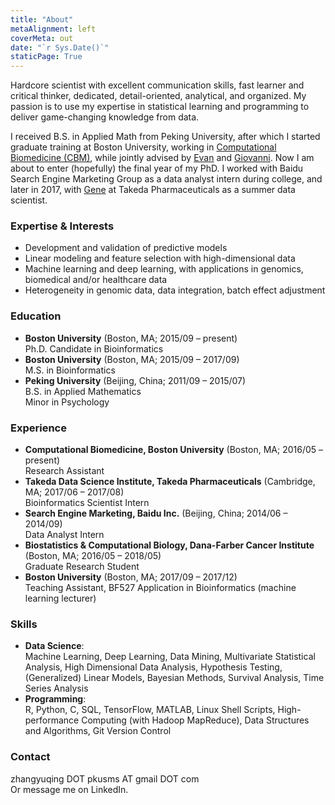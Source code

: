 ```yaml
---
title: "About"
metaAlignment: left
coverMeta: out
date: "`r Sys.Date()`"
staticPage: True
---
```


Hardcore scientist with excellent communication skills, fast learner and critical thinker, dedicated, detail-oriented, analytical, and organized. My passion is to use my expertise in statistical learning and programming to deliver game-changing knowledge from data. 

I received B.S. in Applied Math from Peking University, after which I started graduate training at Boston University, working in [Computational Biomedicine (CBM)](http://www.bumc.bu.edu/compbiomed/), while jointly advised by [Evan](https://www.linkedin.com/in/w-evan-johnson-a234837a/) and [Giovanni](https://www.hsph.harvard.edu/giovanni-parmigiani/). Now I am about to enter (hopefully) the final year of my PhD. I worked with Baidu Search Engine Marketing Group as a data analyst intern during college, and later in 2017, with [Gene](https://www.linkedin.com/in/hyunjin-gene-shin-6456253/) at Takeda Pharmaceuticals as a summer data scientist. <!-- My work mainly involves 1) evaluating statistical learning models in genomic studies, especially in the presence of batch or study effects, and 2) developing mathematical models to address unwanted variation in integrating genomic data. -->


### Expertise & Interests

* Development and validation of predictive models 
* Linear modeling and feature selection with high-dimensional data
* Machine learning and deep learning, with applications in genomics, biomedical and/or healthcare data 
* Heterogeneity in genomic data, data integration, batch effect adjustment


### Education

* **Boston University** (Boston, MA; 2015/09 -- present)   
Ph.D. Candidate in Bioinformatics 
* **Boston University** (Boston, MA; 2015/09 -- 2017/09)    
M.S. in Bioinformatics
* **Peking University** (Beijing, China; 2011/09 -- 2015/07)    
B.S. in Applied Mathematics      
Minor in Psychology


### Experience

* **Computational Biomedicine, Boston University** (Boston, MA; 2016/05 -- present)  
Research Assistant
* **Takeda Data Science Institute, Takeda Pharmaceuticals** (Cambridge, MA; 2017/06 -- 2017/08)      
Bioinformatics Scientist Intern
* **Search Engine Marketing, Baidu Inc.** (Beijing, China; 2014/06 -- 2014/09)    
Data Analyst Intern 
* **Biostatistics & Computational Biology, Dana-Farber Cancer Institute** (Boston, MA; 2016/05 -- 2018/05)  
Graduate Research Student
* **Boston University** (Boston, MA; 2017/09 -- 2017/12)  
Teaching Assistant, BF527 Application in Bioinformatics (machine learning lecturer)


### Skills

* **Data Science**:  
Machine Learning, Deep Learning, Data Mining, Multivariate Statistical Analysis, High
Dimensional Data Analysis, Hypothesis Testing, (Generalized) Linear Models, Bayesian Methods, Survival
Analysis, Time Series Analysis 
* **Programming**:  
R, Python, C, SQL, TensorFlow, MATLAB, Linux Shell Scripts, High-performance
Computing (with Hadoop MapReduce), Data Structures and Algorithms, Git Version Control


###  Contact
zhangyuqing DOT pkusms AT gmail DOT com  
Or message me on LinkedIn.
